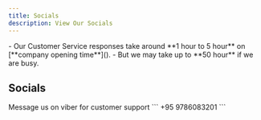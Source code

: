 ```yaml
---
title: Socials
description: View Our Socials
---
```


<Aside type="caution" title='Customer Service'>
    - Our Customer Service responses take around **1 hour to 5 hour** on [**company opening time**]().
        - But we may take up to **50 hour** if we are busy.
</Aside>

## Socials



<CardGrid>
<LinkCard title='Facebook' href="https://url.asop.asia/facebook.html" description='View Our Facebook Page for Updates & Discounts offers'  / >
<LinkCard title="Messenger" href="https://url.asop.asia/messenger.html" description="Message Us on Messenger for customer support" />

<LinkCard title="Email" href="mailto:customer@asop.asia" description="Email us for anything!" />
<LinkCard title="Discord" href="https://url.asop.asia/discord.html" description="Join our Discord Server for updates & Discounts offers & Customer Support" />
<LinkCard title="Revolt.chat" href="https://url.asop.asia/revolt.html" description="Join Our Revolt Server for updates & Discounts offers & Customer Support " />
<LinkCard title="Telegram" href="https://url.asop.asia/telegram.html" description="Subscribe to our telegram channels for updates & Discount offers" />
<LinkCard title="Bluesky (bsky.app)" href="url.asop.asia/bsky.html" description="View our updates & Discounts" />
<LinkCard title="Viber Business" href="https://connect.viber.com/business/216a6e32-c923-11ef-af1b-d65902b342fa?utm_source=manage&utm_medium=copy_link" description="Message us on Viber For customer support" />
<Card title='Viber (Number)'>
    Message us on viber for customer support
    ```
    +95 9786083201
    ```
</Card>
<LinkCard title="Github Organization" href="https://url.asop.asia/ghorg.html" description="Our Github organization holds " />

</CardGrid>